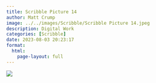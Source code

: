 ```yaml
---
title: Scribble Picture 14
author: Matt Crump
image: ../../images/Scribble/Scribble Picture 14.jpeg
description: Digital Work
categories: [Scribble]
date: 2023-08-03 20:23:17
format:
  html:
    page-layout: full
---
```


![](../../images/Scribble/Scribble Picture 14.jpeg)

